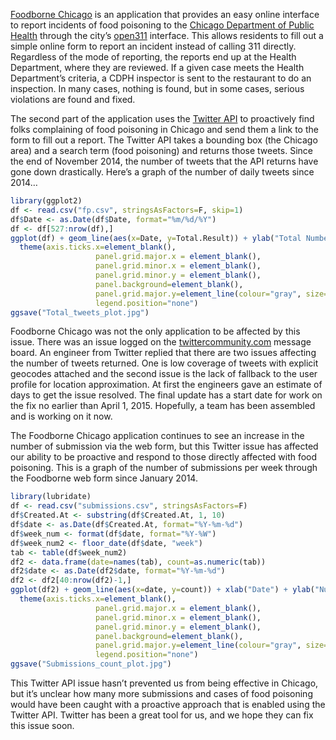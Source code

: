 
[Foodborne Chicago](https://www.foodbornechicago.org/) is an application that provides an easy online interface to report incidents of food poisoning to the [Chicago Department of Public Health](http://www.cityofchicago.org/city/en/depts/cdph.html) through the city's [open311](http://www.open311.org/) interface. This allows residents to fill out a simple online form to report an incident instead of calling 311 directly. Regardless of the mode of reporting, the reports end up at the Health Department, where they are reviewed. If a given case meets the Health Department's criteria, a CDPH inspector is sent to the restaurant to do an inspection. In many cases, nothing is found, but in some cases, serious violations are found and fixed.

The second part of the application uses the [Twitter API](https://dev.twitter.com/overview/documentation) to proactively find folks complaining of food poisoning in Chicago and send them a link to the form to fill out a report. The Twitter API takes a bounding box (the Chicago area) and a search term (food poisoning) and returns those tweets. Since the end of November 2014, the number of tweets that the API returns have gone down drastically. Here's a graph of the number of daily tweets since 2014...

```r
library(ggplot2)
df <- read.csv("fp.csv", stringsAsFactors=F, skip=1)
df$Date <- as.Date(df$Date, format="%m/%d/%Y")
df <- df[527:nrow(df),]
ggplot(df) + geom_line(aes(x=Date, y=Total.Result)) + ylab("Total Number of Tweets") + 
  theme(axis.ticks.x=element_blank(), 
                   panel.grid.major.x = element_blank(), 
                   panel.grid.minor.x = element_blank(), 
                   panel.grid.minor.y = element_blank(), 
                   panel.background=element_blank(), 
                   panel.grid.major.y=element_line(colour="gray", size=.1), 
                   legend.position="none") 
ggsave("Total_tweets_plot.jpg")
```

Foodborne Chicago was not the only application to be affected by this issue. There was an issue logged on the [twittercommunity.com](https://twittercommunity.com/t/search-api-returning-very-sparse-geocode-results/27998/11) message board. An engineer from Twitter replied that there are two issues affecting the number of tweets returned. One is low coverage of tweets with explicit geocodes attached and the second issue is the lack of fallback to the user profile for location approximation. At first the engineers gave an estimate of days to get the issue resolved. The final update has a start date for work on the fix no earlier than April 1, 2015. Hopefully, a team has been assembled and is working on it now. 

The Foodborne Chicago application continues to see an increase in the number of submission via the web form, but this Twitter issue has affected our ability to be proactive and respond to those directly affected with food poisoning. This is a graph of the number of submissions per week through the Foodborne web form since January 2014.  
```r
library(lubridate)
df <- read.csv("submissions.csv", stringsAsFactors=F)
df$Created.At <- substring(df$Created.At, 1, 10)
df$date <- as.Date(df$Created.At, format="%Y-%m-%d")
df$week_num <- format(df$date, format="%Y-%W")
df$week_num2 <- floor_date(df$date, "week")
tab <- table(df$week_num2)
df2 <- data.frame(date=names(tab), count=as.numeric(tab))
df2$date <- as.Date(df2$date, format="%Y-%m-%d")
df2 <- df2[40:nrow(df2)-1,]
ggplot(df2) + geom_line(aes(x=date, y=count)) + xlab("Date") + ylab("Number of Submissions Per Week") +
  theme(axis.ticks.x=element_blank(), 
                   panel.grid.major.x = element_blank(), 
                   panel.grid.minor.x = element_blank(), 
                   panel.grid.minor.y = element_blank(), 
                   panel.background=element_blank(), 
                   panel.grid.major.y=element_line(colour="gray", size=.1), 
                   legend.position="none") 
ggsave("Submissions_count_plot.jpg")

```

This Twitter API issue hasn't prevented us from being effective in Chicago, but it's unclear how many more submissions and cases of food poisoning would have been caught with a proactive approach that is enabled using the Twitter API. Twitter has been a great tool for us, and we hope they can fix this issue soon.




